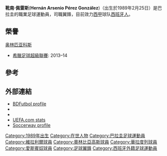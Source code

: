 {{noteTA
|G1=football
|G2=uefa
|G3=南美球會
|G4=laliga
}}

{{Infobox football biography
| name = 靴南·佩雷斯<br />Hernán Pérez
| image = Hernan Perez.jpg
| image_size = 180
| caption = 佩雷斯在[[巴拉圭國家足球隊|巴拉圭國家足球隊]]
| fullname = Hernán Arsenio Pérez González
| birth_date = {{birth date and age|1989|2|25|df=y}}
| birth_place = [[巴拉圭|巴拉圭]][[費爾南多德拉莫拉|費爾南多德拉莫拉]]
| height = {{height|m=1.80}}
| position = [[翼鋒|翼鋒]]
| currentclub = [[皇家西班牙人體育俱樂部|西班牙人]]
| clubnumber = 17
| youthyears1 = | youthclubs1 = Ytororó
| youthyears2 = | youthclubs2 = [[哥倫布俱樂部|哥倫布俱樂部]]
| youthyears3 = 2005–2007 | youthclubs3 = [[塔夸里足球俱樂部|塔夸里]]
| years1 = 2007–2008 | clubs1 = [[塔夸里足球俱樂部|塔夸里]] | caps1 = 24 | goals1 = 5
| years2 = 2008–2009 | clubs2 = [[自由俱樂部|自由俱樂部]] | caps2 = 1 | goals2 = 0
| years3 = 2009–2011 | clubs3 = [[比利亞雷阿爾足球俱樂部|比利亞雷阿爾B隊]] | caps3 = 68 | goals3 = 5
| years4 = 2011–2015 | clubs4 = [[比利亞雷阿爾足球俱樂部|比利亞雷阿爾]] | caps4 = 50 | goals4 = 7
| years5 = 2014 | clubs5 = → [[奥林匹亚科斯足球俱乐部|奥林匹亚科斯]] (租借) | caps5 = 9 | goals5 = 2
| years6 = 2015 | clubs6 = → [[皇家巴利亞多利德足球俱樂部|巴利亞多利德]] (租借) | caps6 = 16 | goals6 = 4
| years7 = 2015– | clubs7 = [[皇家西班牙人體育俱樂部|西班牙人]] | caps7 = 79 | goals7 = 11
| years8 = 2018 | clubs8 = → [[阿拉維斯體育|艾拉維斯]] (租借) | caps8 = 10 | goals8 = 0
| nationalyears1 = 2009 | nationalteam1 = [[巴拉圭20歲以下國家足球隊|巴拉圭U20]] | nationalcaps1 = 15 | nationalgoals1 = 9
| nationalyears2 = 2010– | nationalteam2 = [[巴拉圭國家足球隊|巴拉圭]] | nationalcaps2 = 31 | nationalgoals2 = 1
| pcupdate = 1 December 2018
| ntupdate = 28 March 2018
}}
{{Spanish name|Pérez|González}}
'''靴南·佩雷斯'''('''Hernán Arsenio Pérez González''')（出生於1989年2月25日）是巴拉圭的職業足球運動員，司職翼鋒，目前效力[[西班牙足球甲级联赛|西甲]]球队[[皇家西班牙人體育俱樂部|西班牙人]]。

==榮譽==
[[奥林匹亚科斯足球俱乐部|奥林匹亚科斯]]
*[[希臘足球超級聯賽|希臘足球超級聯賽]]: 2013–14

==參考==
{{Reflist}}

== 外部連結 ==
*[http://www.bdfutbol.com/en/j/j12567.html BDFutbol profile] {{Wayback|url=http://www.bdfutbol.com/en/j/j12567.html |date=20121021060055 }}
*{{NFT player|pid=37193|Hernán Pérez}}
*{{FIFA player|305110|Hernán Pérez}}
*[http://www.uefa.com/uefachampionsleague/season=2012/clubs/player=250026724/index.html UEFA.com stats] {{Wayback|url=http://www.uefa.com/uefachampionsleague/season=2012/clubs/player=250026724/index.html |date=20151018132218 }}
*[http://uk.soccerway.com/players/hernan-arsenio-perez/23737/ Soccerway profile] {{Wayback|url=http://uk.soccerway.com/players/hernan-arsenio-perez/23737/ |date=20210423130249 }}

{{DEFAULTSORT:Perez, Hernan}}
[[Category:1989年出生|Category:1989年出生]]
[[Category:在世人物|Category:在世人物]]
[[Category:巴拉圭足球運動員|Category:巴拉圭足球運動員]]
[[Category:維拉利爾球員|Category:維拉利爾球員]]
[[Category:奧林比亞高斯球員|Category:奧林比亞高斯球員]]
[[Category:華拉度列球員|Category:華拉度列球員]]
[[Category:愛斯賓奴球員|Category:愛斯賓奴球員]]
[[Category:足球翼鋒|Category:足球翼鋒]]
[[Category:西班牙外籍足球運動員|Category:西班牙外籍足球運動員]]